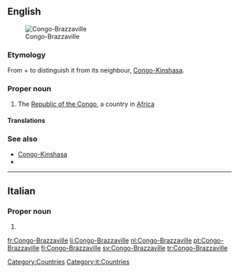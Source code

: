 ==English==
[[File:LocationRCongo.svg|thumb|Congo-Brazzaville]]

===Etymology===
From {{term|Congo}} + {{term|Brazzaville}} to distinguish it from its neighbour, [[Congo-Kinshasa]].

===Proper noun===
{{en-proper noun}}

# The [[Republic of the Congo]], a country in [[Africa]]

====Translations====
{{trans-see|Congo}}

===See also===
* [[Congo-Kinshasa]]
* {{pedia}}

[[Category:Countries]]

----

==Italian==

===Proper noun===
{{it-proper noun}}

# {{l|en|Congo-Brazzaville}}

[[Category:it:Countries]]

[[fr:Congo-Brazzaville]]
[[li:Congo-Brazzaville]]
[[nl:Congo-Brazzaville]]
[[pt:Congo-Brazzaville]]
[[fi:Congo-Brazzaville]]
[[sv:Congo-Brazzaville]]
[[tr:Congo-Brazzaville]]